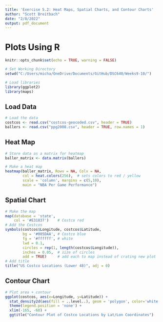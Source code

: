 ```yaml
---
title: 'Exercise 5.2: Heat Maps, Spatial Charts, and Contour Charts'
author: "Scott Breitbach"
date: "2/8/2022"
output: pdf_document
---
```


# Plots Using **R**

```r
knitr::opts_chunk$set(echo = TRUE, warning = FALSE)

# Set Working Directory
setwd("C:/Users/micha/OneDrive/Documents/GitHub/DSC640/Weeks9-10/")

# Load libraries
library(ggplot2)
library(maps)

```

## Load Data

```r
# Load the data
costcos <- read.csv("costcos-geocoded.csv", header = TRUE)
ballers <- read.csv("ppg2008.csv", header = TRUE, row.names = 1)

```

\pagebreak

## Heat Map

```r
# Store data as a matrix for heatmap
baller_matrix <- data.matrix(ballers)

# Make a heat map
heatmap(baller_matrix, Rowv = NA, Colv = NA,
        col = heat.colors(256),  # sets colors to red / yellow
        scale = 'column', margins = c(5,10),
        main = "NBA Per Game Performance")

```

\pagebreak

## Spatial Chart

```r
# Make the map
map(database = 'state', 
    col = '#E31837')    # Costco red
# Add the Costcos
symbols(costcos$Longitude, costcos$Latitude, 
        bg = '#005DAA', # Costco blue
        fg = '#ffffff', # white
        lwd = 0.1,
        circles = rep(1, length(costcos$Longitude)), 
        inches = 0.05,  # size of circles
        add = TRUE)     # add each to map instead of crating new plot
# Add title
title("US Costco Locations (Lower 48)", adj = 0)

```

\pagebreak

## Contour Chart

```r
# Plot area + contour
ggplot(costcos, aes(x=Longitude, y=Latitude)) +
  stat_density2d(aes(fill = ..level..), geom = 'polygon', color='white') +
  theme(legend.position = 'none') +
  xlim(-165, -60) +
  ggtitle("Contour Plot of Costco Locations by Lat/Lon Coordinates")

```

